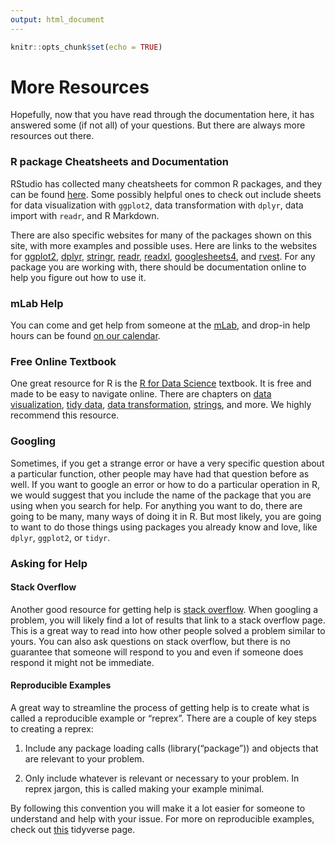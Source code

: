 ```yaml
---
output: html_document
---
```


```r
knitr::opts_chunk$set(echo = TRUE)
```

# More Resources

Hopefully, now that you have read through the documentation here, it has answered some (if not all) of your questions. But there are always more resources out there.

### R package Cheatsheets and Documentation

RStudio has collected many cheatsheets for common R packages, and they can be found [here](https://rstudio.com/resources/cheatsheets/). Some possibly helpful ones to check out include sheets for data visualization with `ggplot2`, data transformation with `dplyr`, data import with `readr`, and R Markdown.

There are also specific websites for many of the packages shown on this site, with more examples and possible uses. Here are links to the websites for [ggplot2](https://ggplot2.tidyverse.org/), [dplyr](https://dplyr.tidyverse.org/), [stringr](https://stringr.tidyverse.org/), [readr](https://readr.tidyverse.org/), [readxl](https://readxl.tidyverse.org/), [googlesheets4](https://googlesheets4.tidyverse.org/), and [rvest](https://rvest.tidyverse.org/). For any package you are working with, there should be documentation online to help you figure out how to use it.

### mLab Help

You can come and get help from someone at the [mLab](https://www.reed.edu/cis/mlab/index.html), and drop-in help hours can be found [on our calendar](https://www.reed.edu/cis/mlab/calendar.html).

### Free Online Textbook

One great resource for R is the [R for Data Science](https://r4ds.had.co.nz/) textbook. It is free and made to be easy to navigate online. There are chapters on [data visualization](https://r4ds.had.co.nz/data-visualisation.html), [tidy data](https://r4ds.had.co.nz/tidy-data.html), [data transformation](https://r4ds.had.co.nz/transform.html), [strings](https://r4ds.had.co.nz/strings.html), and more. We highly recommend this resource.

### Googling

Sometimes, if you get a strange error or have a very specific question about a particular function, other people may have had that question before as well. If you want to google an error or how to do a particular operation in R, we would suggest that you include the name of the package that you are using when you search for help. For anything you want to do, there are going to be many, many ways of doing it in R. But most likely, you are going to want to do those things using packages you already know and love, like `dplyr`, `ggplot2`, or `tidyr`. 

### Asking for Help

#### Stack Overflow

Another good resource for getting help is [stack overflow](https://stackoverflow.com). When googling a problem, you will likely find a lot of results that link to a stack overflow page. This is a great way to read into how other people solved a problem similar to yours. You can also ask questions on stack overflow, but there is no guarantee that someone will respond to you and even if someone does respond it might not be immediate.

#### Reproducible Examples

A great way to streamline the process of getting help is to create what is called a reproducible example or "reprex". There are a couple of key steps to creating a reprex:

1. Include any package loading calls (library("package")) and objects that are relevant to your problem.

2. Only include whatever is relevant or necessary to your problem. In reprex jargon, this is called making your example minimal.

By following this convention you will make it a lot easier for someone to understand and help with your issue. For more on reproducible examples, check out [this](https://www.tidyverse.org/help/) tidyverse page.
